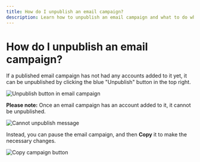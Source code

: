 ```yaml
---
title: How do I unpublish an email campaign?
description: Learn how to unpublish an email campaign and what to do when unpublishing is not possible.
---
```


# How do I unpublish an email campaign?

If a published email campaign has not had any accounts added to it yet, it can be unpublished by clicking the blue "Unpublish" button in the top right.

![Unpublish button in email campaign](/img/marketing/marketing-campaigns/unpublish-button-14008127536535.png)

**Please note:** Once an email campaign has an account added to it, it cannot be unpublished.

![Cannot unpublish message](/img/marketing/marketing-campaigns/cannot-unpublish-14008041199127.png)

Instead, you can pause the email campaign, and then **Copy** it to make the necessary changes.

![Copy campaign button](/img/marketing/marketing-campaigns/copy-campaign-action.png)

